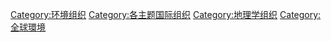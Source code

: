 [[Category:环境组织|Category:环境组织]]
[[Category:各主题国际组织|Category:各主题国际组织]]
[[Category:地理学组织|Category:地理学组织]]
[[Category:全球環境|Category:全球環境]]